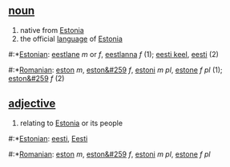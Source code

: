 == [[noun]] ==
# native from [[Estonia]]
# the official [[language]] of [[Estonia]]

#:*[[Estonian]]: [[eestlane]] ''m'' or ''f'', [[eestlanna]] ''f'' (1); [[eesti keel]], [[eesti]] (2) 
#:*[[Romanian]]: [[eston]] ''m'', [[eston&#259]] ''f'', [[estoni]] ''m pl'', [[estone]] ''f pl'' (1); [[eston&#259]] ''f'' (2)

== [[adjective]] ==

# relating to [[Estonia]] or its people

#:*[[Estonian]]: [[eesti]], [[Eesti]]
#:*[[Romanian]]: [[eston]] ''m'', [[eston&#259]] ''f'', [[estoni]] ''m pl'', [[estone]] ''f pl''